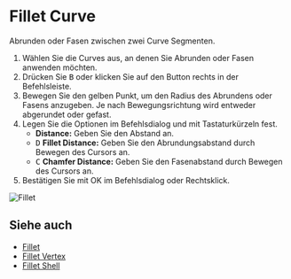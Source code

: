 
# Fillet Curve

<Reference shortcut="B" command="Fillet Curve" button="" />

Abrunden oder Fasen zwischen zwei Curve Segmenten.

1. Wählen Sie die Curves aus, an denen Sie Abrunden oder Fasen anwenden möchten.
2. Drücken Sie <kbd>B</kbd> oder klicken Sie auf den Button <ButtonIcon type="button-fillet" /> rechts in der Befehlsleiste.
3. Bewegen Sie den gelben Punkt, um den Radius des Abrundens oder Fasens anzugeben. Je nach Bewegungsrichtung wird entweder abgerundet oder gefast.
4. Legen Sie die Optionen im Befehlsdialog und mit Tastaturkürzeln fest.
   - **Distance:** Geben Sie den Abstand an.
   - <kbd>D</kbd> **Fillet Distance:** Geben Sie den Abrundungsabstand durch Bewegen des Cursors an.
   - <kbd>C</kbd> **Chamfer Distance:** Geben Sie den Fasenabstand durch Bewegen des Cursors an.
5. Bestätigen Sie mit OK im Befehlsdialog oder Rechtsklick.

![Fillet](/img/fillet.gif)

## Siehe auch
- [Fillet](./fillet)
- [Fillet Vertex](./fillet-vertex)
- [Fillet Shell](../solid/fillet-shell)